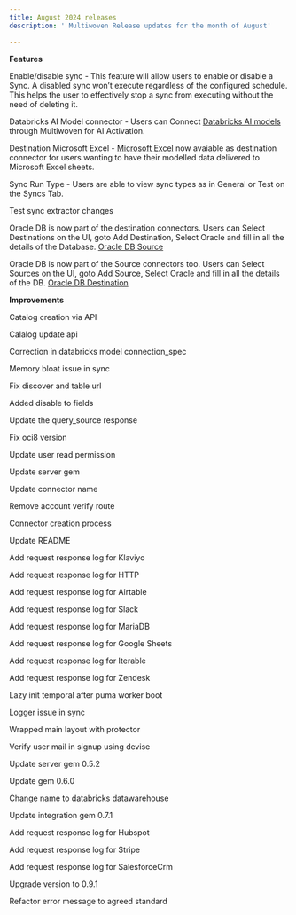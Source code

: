 ```yaml
---
title: August 2024 releases
description: ' Multiwoven Release updates for the month of August'

---
```


**Features** 

Enable/disable sync - This feature will allow users to enable or disable a Sync. A disabled sync won’t execute regardless of the configured schedule. This helps the user to effectively stop a sync from executing without the need of deleting it. 

Databricks AI Model connector - Users can Connect [Databricks AI models](https://docs.squared.ai/guides/data-integration/sources/databricks-model) through Multiwoven for AI Activation. 

Destination Microsoft Excel - [Microsoft Excel](https://docs.squared.ai/guides/data-integration/destinations/productivity-tools/microsoft-excel) now avaiable as destination connector for users wanting to have their modelled data delivered to Microsoft Excel sheets. 

Sync Run Type - Users are able to view sync types as in General or Test on the Syncs Tab.

Test sync extractor changes

Oracle DB is now part of the destination connectors. Users can Select Destinations on the UI, goto Add Destination, Select Oracle and fill in all the details of the Database. [Oracle DB Source](https://docs.squared.ai/guides/data-integration/sources/oracle)   

Oracle DB is now part of the Source connectors too. Users can Select Sources on the UI, goto Add Source, Select Oracle and fill in all the details of the DB. [Oracle DB Destination](https://docs.squared.ai/guides/data-integration/destinations/database/oracle)



**Improvements**  

Catalog creation via API 

Calalog update api

Correction in databricks model connection_spec

Memory bloat issue in sync

Fix discover and table url

Added disable to fields

Update the query_source response

Fix oci8 version

Update user read permission

Update server gem

Update connector name

Remove account verify route

Connector creation process

Update README

Add request response log for Klaviyo

Add request response log for HTTP

Add request response log for Airtable

Add request response log for Slack

Add request response log for MariaDB

Add request response log for Google Sheets

Add request response log for Iterable

Add request response log for Zendesk

Lazy init temporal after puma worker boot

Logger issue in sync

Wrapped main layout with protector

Verify user mail in signup using devise

Update server gem 0.5.2

Update gem 0.6.0

Change name to databricks datawarehouse

Update integration gem 0.7.1

Add request response log for Hubspot 

Add request response log for Stripe 

Add request response log for SalesforceCrm 

Upgrade version to 0.9.1 

Refactor error message to agreed standard 


